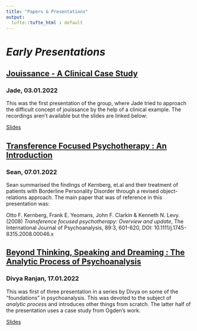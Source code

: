```yaml
---
title: "Papers & Presentations"
output:
  tufte::tufte_html : default
---
```


# _Early Presentations_ #

## <u>Jouissance - A Clinical Case Study</u> ##
### Jade, 03.01.2022 ###

This was the first presentation of the group, where Jade tried to approach the difficult concept of jouissance by the help of a clinical example. The recordings aren't available but the slides are linked below:

[Slides](papers/early/jade-jouissance.pptx)

## <u>Transference Focused Psychotherapy : An Introduction</u> ##
### Sean, 07.01.2022 ###

Sean summarised the findings of Kernberg, et.al and their treatment of patients with Borderline Personality Disorder through a revised object-relations approach. The main paper that was of reference in this presentation was: 

Otto F. Kernberg, Frank E. Yeomans, John F. Clarkin & Kenneth N. Levy. (2008) *Transference focused psychotherapy: Overview and update*, The International Journal of Psychoanalysis, 89:3, 601-620, DOI: 10.1111/j.1745-8315.2008.00046.x

## <u>Beyond Thinking, Speaking and Dreaming : The Analytic Process of Psychoanalysis</u> ##
### Divya Ranjan, 17.01.2022 ###

This was first of three presentation in a series by Divya on some of the "foundations" in psychoanalysis. This was devoted to the subject of *analytic process* and introduces other things from scratch. The latter half of the presentation uses a case study from Ogden's work.

[Slides](papers/early/divya-analytic-process.pdf)

